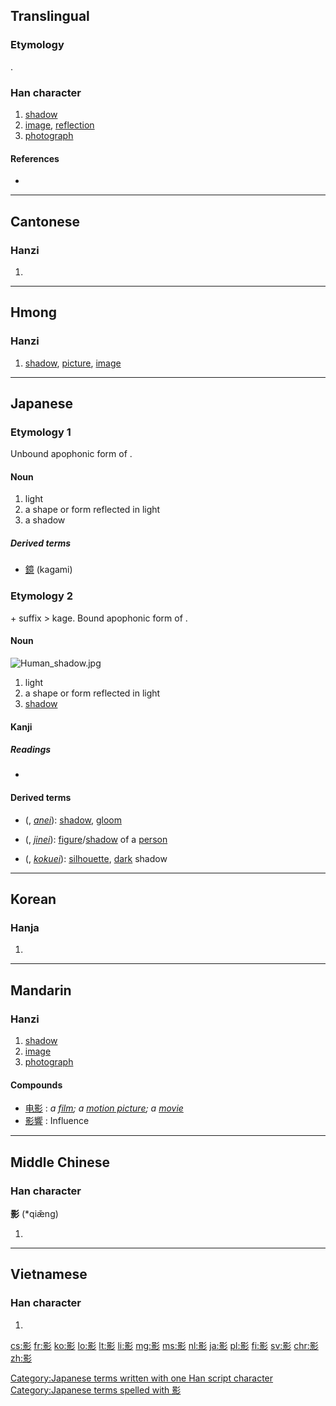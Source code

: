 ==Translingual==
{{stroke order|strokes=15}}
===Etymology===
{{Han compound|景|彡|ls=psc|c1=p|c2=s}}.

===Han character===
{{Han char|rn=59|rad=彡|as=12|sn=15|four=6292<sub>2</sub>|canj=日火竹竹竹 (AFHHH)|ids=⿰[[景]][[彡]]}}

# [[shadow]]
# [[image]], [[reflection]]
# [[photograph]]

====References====
* {{Han ref|kx=0364.190|dkj=10019|dj=0684.050|hdz=20857.040|uh=5F71|ud=24433|bh=BC76|bd=48246}}

----

==Cantonese==

===Hanzi===
{{yue-hanzi|jyut=|y=ying2}}

# {{defn|lang=yue|sort=彡12}}

----

==Hmong==

===Hanzi===
{{cmn-hanzi|hmn|noun}}

# [[shadow]], [[picture]], [[image]]

----

==Japanese==

===Etymology 1===
Unbound apophonic form of {{term|影|kaga|id}}.

====Noun====
{{ja-noun|k|hira=かが|rom=kaga}}

# light
# a shape or form reflected in light
# a shadow

=====Derived terms=====
* [[鏡]] (kagami)

===Etymology 2===
{{term|影|kaga}} + suffix {{term|い|i}} > kage. Bound apophonic form of {{term|影|kaga|id}}.

====Noun====
[[Image:Human_shadow.jpg|thumb|right]]
{{ja-noun|k|hira=かげ|rom=kage}}

# light
# a shape or form reflected in light
# [[shadow]]

====Kanji====
{{ja-kanji|grade=c|rs=彡12}}

=====Readings=====
* {{ja-readings|on=[[えい]] (ei), [[よう]] (yō)|kun=[[かげ]] (kage)}}

====Derived terms====
* {{l|ja|暗影}} ({{l|ja|あんえい}}, ''[[anei]]''): [[shadow]], [[gloom]]
* {{l|ja|人影}} ({{l|ja|じんえい}}, ''[[jinei]]''): [[figure]]/[[shadow]] of a [[person]]
* {{l|ja|黒影}} ({{l|ja|こくえい}}, ''[[kokuei]]''): [[silhouette]], [[dark]] shadow

[[Category:Japanese terms written with one Han script character]]
[[Category:Japanese terms spelled with 影]]

----

==Korean==

===Hanja===
{{ko-hanja|hangeul=영|eumhun=|rv=yeong|mr=yŏng|y=yeng}}

# {{defn|lang=ko|sort=彡12}}

----

==Mandarin==

===Hanzi===
{{cmn-hanzi|pin=[[yǐng]] ([[ying3]])|wg=ying<sup>3</sup>}}

# [[shadow]]
# [[image]]
# [[photograph]]

====Compounds====
* [[电影]] : ''a [[film]]; a [[motion picture]]; a [[movie]]''
* [[影響]] : Influence
----

==Middle Chinese==

===Han character===
'''影''' (*qiæ̌ng)<!--note: asterisk indicates that this character appears in the Tang Dynasty corpus of literature more than four times-->

# {{defn|lang=zhx-mid|sort=彡12}}

----

==Vietnamese==

===Han character===
{{vi-hantu|[[ảnh]]|rs=彡12}}

# {{defn|lang=vi|sort=彡12}}

[[cs:影]]
[[fr:影]]
[[ko:影]]
[[lo:影]]
[[lt:影]]
[[li:影]]
[[mg:影]]
[[ms:影]]
[[nl:影]]
[[ja:影]]
[[pl:影]]
[[fi:影]]
[[sv:影]]
[[chr:影]]
[[zh:影]]